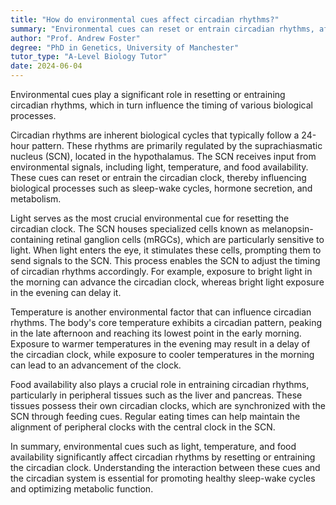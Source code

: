 ```yaml
---
title: "How do environmental cues affect circadian rhythms?"
summary: "Environmental cues can reset or entrain circadian rhythms, affecting the timing of biological processes."
author: "Prof. Andrew Foster"
degree: "PhD in Genetics, University of Manchester"
tutor_type: "A-Level Biology Tutor"
date: 2024-06-04
---
```


Environmental cues play a significant role in resetting or entraining circadian rhythms, which in turn influence the timing of various biological processes.

Circadian rhythms are inherent biological cycles that typically follow a 24-hour pattern. These rhythms are primarily regulated by the suprachiasmatic nucleus (SCN), located in the hypothalamus. The SCN receives input from environmental signals, including light, temperature, and food availability. These cues can reset or entrain the circadian clock, thereby influencing biological processes such as sleep-wake cycles, hormone secretion, and metabolism.

Light serves as the most crucial environmental cue for resetting the circadian clock. The SCN houses specialized cells known as melanopsin-containing retinal ganglion cells (mRGCs), which are particularly sensitive to light. When light enters the eye, it stimulates these cells, prompting them to send signals to the SCN. This process enables the SCN to adjust the timing of circadian rhythms accordingly. For example, exposure to bright light in the morning can advance the circadian clock, whereas bright light exposure in the evening can delay it.

Temperature is another environmental factor that can influence circadian rhythms. The body's core temperature exhibits a circadian pattern, peaking in the late afternoon and reaching its lowest point in the early morning. Exposure to warmer temperatures in the evening may result in a delay of the circadian clock, while exposure to cooler temperatures in the morning can lead to an advancement of the clock.

Food availability also plays a crucial role in entraining circadian rhythms, particularly in peripheral tissues such as the liver and pancreas. These tissues possess their own circadian clocks, which are synchronized with the SCN through feeding cues. Regular eating times can help maintain the alignment of peripheral clocks with the central clock in the SCN.

In summary, environmental cues such as light, temperature, and food availability significantly affect circadian rhythms by resetting or entraining the circadian clock. Understanding the interaction between these cues and the circadian system is essential for promoting healthy sleep-wake cycles and optimizing metabolic function.
    